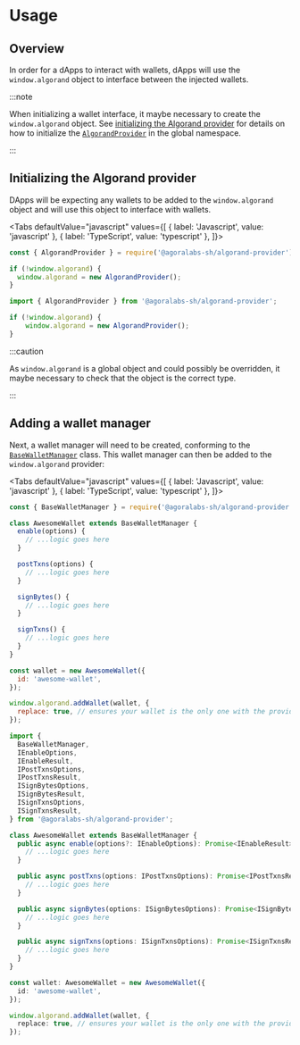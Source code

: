 
# Usage

<TOCInline
  maxHeadingLevel={4}
  toc={toc}
/>

## Overview

In order for a dApps to interact with wallets, dApps will use the `window.algorand` object to interface between the injected wallets.

:::note

When initializing a wallet interface, it maybe necessary to create the `window.algorand` object. See [initializing the Algorand provider](#initializing-the-algorand-provider) for details on how to initialize the [`AlgorandProvider`](../../api-reference/algorand-provider) in the global namespace.

:::

## Initializing the Algorand provider

DApps will be expecting any wallets to be added to the `window.algorand` object and will use this object to interface with wallets.

<Tabs
  defaultValue="javascript"
  values={[
    { label: 'Javascript', value: 'javascript' },
    { label: 'TypeScript', value: 'typescript' },
  ]}>
  <TabItem value="javascript">

```js
const { AlgorandProvider } = require('@agoralabs-sh/algorand-provider');

if (!window.algorand) {
  window.algorand = new AlgorandProvider();
}
```

  </TabItem>
  <TabItem value="typescript">

```typescript
import { AlgorandProvider } from '@agoralabs-sh/algorand-provider';

if (!window.algorand) {
    window.algorand = new AlgorandProvider();
}
```

  </TabItem>
</Tabs>

:::caution

As `window.algorand` is a global object and could possibly be overridden, it maybe necessary to check that the object is the correct type.

:::

## Adding a wallet manager

Next, a wallet manager will need to be created, conforming to the [`BaseWalletManager`](../../api-reference/base-wallet-manager) class. This wallet manager can then be added to the `window.algorand` provider:

<Tabs
  defaultValue="javascript"
  values={[
    { label: 'Javascript', value: 'javascript' },
    { label: 'TypeScript', value: 'typescript' },
  ]}>
  <TabItem value="javascript">

```js
const { BaseWalletManager } = require('@agoralabs-sh/algorand-provider');

class AwesomeWallet extends BaseWalletManager {
  enable(options) {
    // ...logic goes here
  }

  postTxns(options) {
    // ...logic goes here
  }

  signBytes() {
    // ...logic goes here
  }

  signTxns() {
    // ...logic goes here
  }
}

const wallet = new AwesomeWallet({
  id: 'awesome-wallet',
});

window.algorand.addWallet(wallet, {
  replace: true, // ensures your wallet is the only one with the provided id
});
```

  </TabItem>
  <TabItem value="typescript">

```typescript
import {
  BaseWalletManager,
  IEnableOptions,
  IEnableResult,
  IPostTxnsOptions,
  IPostTxnsResult,
  ISignBytesOptions,
  ISignBytesResult,
  ISignTxnsOptions,
  ISignTxnsResult,
} from '@agoralabs-sh/algorand-provider';

class AwesomeWallet extends BaseWalletManager {
  public async enable(options?: IEnableOptions): Promise<IEnableResult> {
    // ...logic goes here
  }

  public async postTxns(options: IPostTxnsOptions): Promise<IPostTxnsResult> {
    // ...logic goes here
  }

  public async signBytes(options: ISignBytesOptions): Promise<ISignBytesResult> {
    // ...logic goes here
  }

  public async signTxns(options: ISignTxnsOptions): Promise<ISignTxnsResult> {
    // ...logic goes here
  }
}

const wallet: AwesomeWallet = new AwesomeWallet({
  id: 'awesome-wallet',
});

window.algorand.addWallet(wallet, {
  replace: true, // ensures your wallet is the only one with the provided id
});
```

  </TabItem>
</Tabs>
